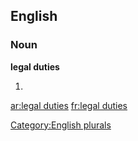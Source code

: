 ==English==

===Noun===
'''legal duties'''

# {{plural of|legal duty}}

[[Category:English plurals]]

[[ar:legal duties]]
[[fr:legal duties]]